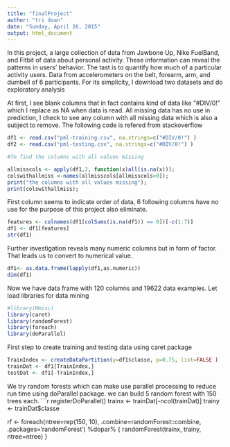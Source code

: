 ```yaml
---
title: "finalProject"
author: "tri doan"
date: "Sunday, April 26, 2015"
output: html_document
---
```


In this project, a large collection of data  from Jawbone Up, Nike FuelBand, and Fitbit of data about personal activity. These information can reveal the patterns in users' behavior. The tast is to quantify how much of a particular activity users. Data from accelerometers on the belt, forearm, arm, and dumbell of 6 participants. For its simplicity, I download  two datasets and do exploratory analysis

At first, I see blank columns that in fact contains kind of data like "#DIV/0!" which I replace as NA when data is read. All missing data has no use in prediction, I check to see any column with all missing data which is also a subject to remove.
The following code is refered from stackoverflow


```r
df1 <- read.csv("pml-training.csv", na.strings=c("#DIV/0!") )
df2 <- read.csv("pml-testing.csv", na.strings=c("#DIV/0!") )

#To find the columns with all values missing

allmisscols <- apply(df1,2, function(x)all(is.na(x)));  
colswithallmiss <-names(allmisscols[allmisscols>0]);    
print("the columns with all values missing");    
print(colswithallmiss);

```
 First column seems to indicate order of data, 6 following columns have no use for the purpose of this project also eliminate.  
```r
features <- colnames(df1[colSums(is.na(df1)) == 0])[-c(1:7)]
df1 <- df1[features]
str(df1)

```
 Further investigation reveals many numeric columns but in form of factor. That leads us to convert to numerical value.
```r
df1<- as.data.frame(lapply(df1,as.numeric))
dim(df1)
```
Now we have data frame with 120 columns and 19622 data examples. Let load libraries for data mining
```r
#library(Hmisc)
library(caret)
library(randomForest)
library(foreach)
library(doParallel)
```
First step to create training and testing data using caret package
```r
TrainIndex <- createDataPartition(y=df1$classe, p=0.75, list=FALSE )
trainDat <- df1[TrainIndex,]
testDat <- df1[-TrainIndex,]

```
We try random forests which can make use parallel processing to reduce run time using doParallel package. we can build 5 random forest with 150 trees each.
```r
registerDoParallel()
trainx <- trainDat[-ncol(trainDat)]
trainy <- trainDat$classe

rf <- foreach(ntree=rep(150, 10), .combine=randomForest::combine, .packages='randomForest') %dopar% {
randomForest(trainx, trainy, ntree=ntree) 
}
